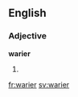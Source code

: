 ==English==

===Adjective===
'''warier'''

# {{en-comparative of|wary}}

[[fr:warier]]
[[sv:warier]]
